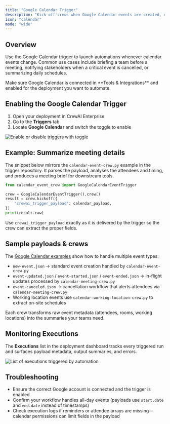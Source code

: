 ```yaml
---
title: "Google Calendar Trigger"
description: "Kick off crews when Google Calendar events are created, updated, or cancelled"
icon: "calendar"
mode: "wide"
---
```


## Overview

Use the Google Calendar trigger to launch automations whenever calendar events change. Common use cases include briefing a team before a meeting, notifying stakeholders when a critical event is cancelled, or summarizing daily schedules.

<Tip>
  Make sure Google Calendar is connected in **Tools & Integrations** and enabled for the deployment you want to automate.
</Tip>

## Enabling the Google Calendar Trigger

1. Open your deployment in CrewAI Enterprise
2. Go to the **Triggers** tab
3. Locate **Google Calendar** and switch the toggle to enable

<Frame>
  <img src="/images/enterprise/calendar-trigger.png" alt="Enable or disable triggers with toggle" />
</Frame>

## Example: Summarize meeting details

The snippet below mirrors the `calendar-event-crew.py` example in the trigger repository. It parses the payload, analyses the attendees and timing, and produces a meeting brief for downstream tools.

```python
from calendar_event_crew import GoogleCalendarEventTrigger

crew = GoogleCalendarEventTrigger().crew()
result = crew.kickoff({
    "crewai_trigger_payload": calendar_payload,
})
print(result.raw)
```

Use `crewai_trigger_payload` exactly as it is delivered by the trigger so the crew can extract the proper fields.

## Sample payloads & crews

The [Google Calendar examples](https://github.com/crewAIInc/crewai-enterprise-trigger-examples/tree/main/google_calendar) show how to handle multiple event types:

- `new-event.json` → standard event creation handled by `calendar-event-crew.py`
- `event-updated.json` / `event-started.json` / `event-ended.json` → in-flight updates processed by `calendar-meeting-crew.py`
- `event-canceled.json` → cancellation workflow that alerts attendees via `calendar-meeting-crew.py`
- Working location events use `calendar-working-location-crew.py` to extract on-site schedules

Each crew transforms raw event metadata (attendees, rooms, working locations) into the summaries your teams need.

## Monitoring Executions

The **Executions** list in the deployment dashboard tracks every triggered run and surfaces payload metadata, output summaries, and errors.

<Frame>
  <img src="/images/enterprise/list-executions.png" alt="List of executions triggered by automation" />
</Frame>

## Troubleshooting

- Ensure the correct Google account is connected and the trigger is enabled
- Confirm your workflow handles all-day events (payloads use `start.date` and `end.date` instead of timestamps)
- Check execution logs if reminders or attendee arrays are missing—calendar permissions can limit fields in the payload
